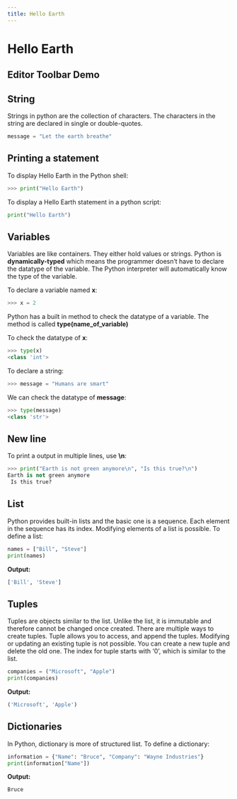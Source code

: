 ```yaml
---
title: Hello Earth
---
```


# Hello Earth

## Editor Toolbar Demo

<EditorToolbar></EditorToolbar>


## String
Strings in python are the collection of characters. The characters in the string are declared in single or double-quotes.

```python
message = "Let the earth breathe"
```

## Printing a statement
To display Hello Earth in the Python shell:

```python
>>> print("Hello Earth")
```

To display a Hello Earth statement in a python script:
```python
print("Hello Earth")
```

## Variables
Variables are like containers. They either hold values or strings. Python is **dynamically-typed** which means the programmer doesn’t have to declare the datatype of the variable. The Python interpreter will automatically know the type of the variable.

To declare a variable named **x**:
```python
>>> x = 2
```

<Note> Python has a built in method to check the datatype of a variable. The method is called <b>type(name_of_variable)</b></Note>

To check the datatype of **x**:
```python
>>> type(x)
<class 'int'>
```

To declare a string:
```python
>>> message = "Humans are smart"
```

We can check the datatype of **message**:
```python
>>> type(message)
<class 'str'>
```

## New line
To print a output in multiple lines, use **\n**:

```python
>>> print("Earth is not green anymore\n", "Is this true?\n")
Earth is not green anymore
 Is this true?
```

## List
Python provides built-in lists and the basic one is a sequence. Each element in the sequence has its index. Modifying elements of a list is possible. To define a list:

```python
names = ["Bill", "Steve"]
print(names)
```

**Output:**
```python
['Bill', 'Steve']
```

## Tuples
Tuples are objects similar to the list. Unlike the list, it is immutable and therefore cannot be changed once created. There are multiple ways to create tuples. Tuple allows you to access, and append the tuples. Modifying or updating an existing tuple is not possible. You can create a new tuple and delete the old one. The index for tuple starts with ‘0’, which is similar to the list.

```python
companies = ("Microsoft", "Apple")
print(companies)
```

**Output:**
```python
('Microsoft', 'Apple')
```

## Dictionaries
In Python, dictionary is more of structured list. To define a dictionary:

```python
information = {"Name": "Bruce", "Company": "Wayne Industries"}
print(information["Name"])
```

**Output:**
```python
Bruce
```
